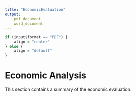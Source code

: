 ```yaml
---
title: "EconomicEvaluation"
output: 
	pdf_document
	word_document
---
```


```r
if (input$format == "PDF") {
    align = "center"
} else {
    align = "default"
}
```

# Economic Analysis
This section contains a summary of the economic evaluation. 

